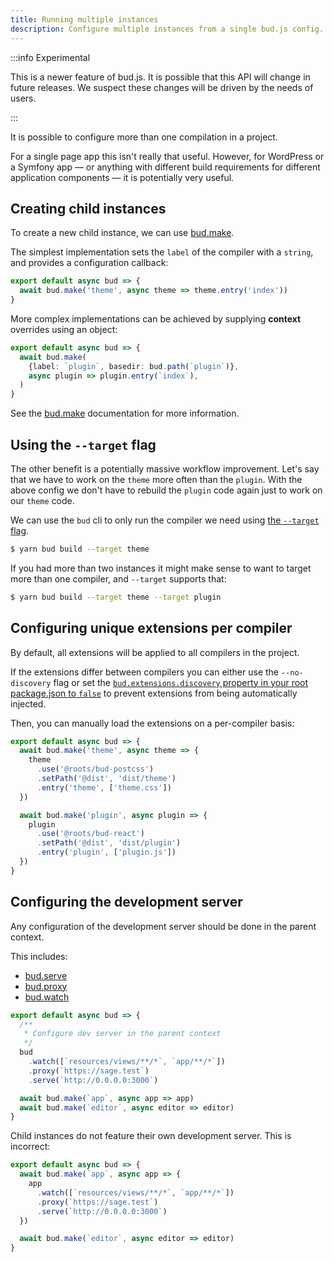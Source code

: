 ```yaml
---
title: Running multiple instances
description: Configure multiple instances from a single bud.js config.
---
```


:::info Experimental

This is a newer feature of bud.js. It is possible that this API will change in future releases. We suspect these changes will
be driven by the needs of users.

:::

It is possible to configure more than one compilation in a project.

For a single page app this isn't really that useful. However, for WordPress or a Symfony app &mdash; or anything with
different build requirements for different application components &mdash; it is potentially very useful.

## Creating child instances

To create a new child instance, we can use [bud.make](/docs/bud.make).

The simplest implementation sets the `label` of the compiler with a `string`, and provides a configuration callback:

```ts title=bud.config.js
export default async bud => {
  await bud.make('theme', async theme => theme.entry('index'))
}
```

More complex implementations can be achieved by supplying **context** overrides using an object:

```ts title=bud.config.js
export default async bud => {
  await bud.make(
    {label: `plugin`, basedir: bud.path(`plugin`)},
    async plugin => plugin.entry(`index`),
  )
}
```

See the [bud.make](/docs/bud.make) documentation for more information.

## Using the `--target` flag

The other benefit is a potentially massive workflow improvement. Let's say that we have to work on the `theme` more often than the `plugin`.
With the above config we don't have to rebuild the `plugin` code again just to work on our `theme` code.

We can use the `bud` cli to only run the compiler we need using [the `--target` flag](/guides/cli/build).

```sh
$ yarn bud build --target theme
```

If you had more than two instances it might make sense to want to target more than one compiler, and `--target` supports that:

```sh
$ yarn bud build --target theme --target plugin
```

## Configuring unique extensions per compiler

By default, all extensions will be applied to all compilers in the project.

If the extensions differ between compilers you can either use the `--no-discovery` flag or set the
[`bud.extensions.discovery` property in your root package.json to `false`](/guides/general-use/config-layers)
to prevent extensions from being automatically injected.

Then, you can manually load the extensions on a per-compiler basis:

```ts title=bud.config.js
export default async bud => {
  await bud.make('theme', async theme => {
    theme
      .use('@roots/bud-postcss')
      .setPath('@dist', 'dist/theme')
      .entry('theme', ['theme.css'])
  })

  await bud.make('plugin', async plugin => {
    plugin
      .use('@roots/bud-react')
      .setPath('@dist', 'dist/plugin')
      .entry('plugin', ['plugin.js'])
  })
}
```

## Configuring the development server

Any configuration of the development server should be done in the parent context.

This includes:

- [bud.serve](/docs/bud.serve)
- [bud.proxy](/docs/bud.proxy)
- [bud.watch](/docs/bud.watch)

```ts title=bud.config.js
export default async bud => {
  /**
   * Configure dev server in the parent context
   */
  bud
    .watch([`resources/views/**/*`, `app/**/*`])
    .proxy(`https://sage.test`)
    .serve(`http://0.0.0.0:3000`)

  await bud.make(`app`, async app => app)
  await bud.make(`editor`, async editor => editor)
}
```

Child instances do not feature their own development server. This is incorrect:

```ts title=bud.config.js
export default async bud => {
  await bud.make(`app`, async app => {
    app
      .watch([`resources/views/**/*`, `app/**/*`])
      .proxy(`https://sage.test`)
      .serve(`http://0.0.0.0:3000`)
  })

  await bud.make(`editor`, async editor => editor)
}
```
